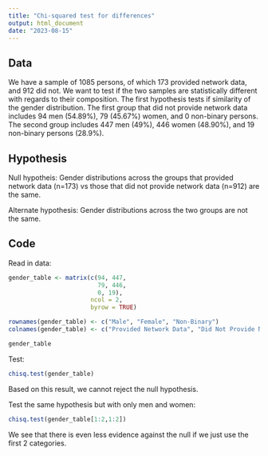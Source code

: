 ```yaml
---
title: "Chi-squared test for differences"
output: html_document
date: "2023-08-15"
---
```






## Data

We have a sample of 1085 persons, of which 173 provided network data, and 912 did not. We want to test if the two samples are statistically different with regards to their composition. The first hypothesis tests if similarity of the gender distribution. The first group that did not provide network data includes 94 men (54.89%), 79 (45.67%) women, and 0 non-binary persons. The second group includes 447 men (49%), 446 women (48.90%), and 19 non-binary persons (28.9%). 

## Hypothesis

Null hypotheis: Gender distributions across the groups that provided 
network data (n=173) vs those that did not provide network data (n=912)
are the same.

Alternate hypothesis: Gender distributions across the two groups are not the 
same.


## Code

Read in data:

```r
gender_table <- matrix(c(94, 447,
                         79, 446,
                         0, 19), 
                       ncol = 2,
                       byrow = TRUE)

rownames(gender_table) <- c("Male", "Female", "Non-Binary")
colnames(gender_table) <- c("Provided Network Data", "Did Not Provide Network Data")

gender_table
```
Test:

```r
chisq.test(gender_table)
```

Based on this result, we cannot reject the null hypothesis.

Test the same hypothesis but with only men and women:

```r
chisq.test(gender_table[1:2,1:2])
```
We see that there is even less evidence against the null if we just use the first 2 categories.  
